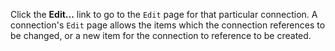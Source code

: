 <!-- Copyright (c)  2010  Glen E. Ivey
     Permission is granted to copy, distribute and/or modify this document
     under the terms of the GNU Free Documentation License, Version 1.3;
     with no Invariant Sections, no Front-Cover Texts, and no Back-Cover Texts.
     A copy of the license is in the file COPYING.DOCUMENTATION
  -->
Click the '''Edit...''' link to go to the <tt>Edit</tt> page for that particular connection.  A connection's <tt>Edit</tt> page allows the items which the connection references to be changed, or a new item for the connection to reference to be created.
